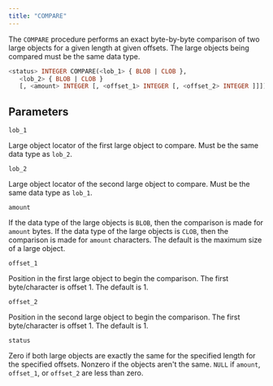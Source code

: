 ```yaml
---
title: "COMPARE"
---
```


The `COMPARE` procedure performs an exact byte-by-byte comparison of two large objects for a given length at given offsets. The large objects being compared must be the same data type.

```sql
<status> INTEGER COMPARE(<lob_1> { BLOB | CLOB },
   <lob_2> { BLOB | CLOB }
   [, <amount> INTEGER [, <offset_1> INTEGER [, <offset_2> INTEGER ]]])
```

## Parameters

`lob_1`

 Large object locator of the first large object to compare. Must be the same data type as `lob_2`.

`lob_2`

 Large object locator of the second large object to compare. Must be the same data type as `lob_1`.

`amount`

 If the data type of the large objects is `BLOB`, then the comparison is made for `amount` bytes. If the data type of the large objects is `CLOB`, then the comparison is made for `amount` characters. The default is the maximum size of a large object.

`offset_1`

 Position in the first large object to begin the comparison. The first byte/character is offset 1. The default is 1.

`offset_2`

 Position in the second large object to begin the comparison. The first byte/character is offset 1. The default is 1.

`status`

 Zero if both large objects are exactly the same for the specified length for the specified offsets. Nonzero if the objects aren't the same. `NULL` if `amount`, `offset_1`, or `offset_2` are less than zero.
